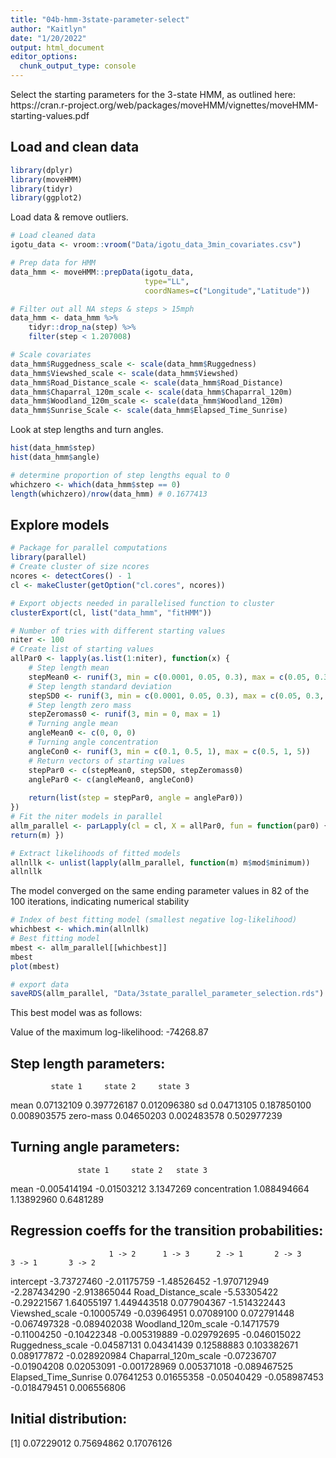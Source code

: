 ```yaml
---
title: "04b-hmm-3state-parameter-select"
author: "Kaitlyn"
date: "1/20/2022"
output: html_document
editor_options: 
  chunk_output_type: console
---
```


Select the starting parameters for the 3-state HMM, as outlined here:
https://cran.r-project.org/web/packages/moveHMM/vignettes/moveHMM-starting-values.pdf

## Load and clean data

```r
library(dplyr)
library(moveHMM)
library(tidyr)
library(ggplot2)
```

Load data & remove outliers.
```r
# Load cleaned data
igotu_data <- vroom::vroom("Data/igotu_data_3min_covariates.csv")

# Prep data for HMM
data_hmm <- moveHMM::prepData(igotu_data, 
                              type="LL", 
                              coordNames=c("Longitude","Latitude"))

# Filter out all NA steps & steps > 15mph
data_hmm <- data_hmm %>% 
    tidyr::drop_na(step) %>% 
    filter(step < 1.207008)

# Scale covariates
data_hmm$Ruggedness_scale <- scale(data_hmm$Ruggedness)
data_hmm$Viewshed_scale <- scale(data_hmm$Viewshed)
data_hmm$Road_Distance_scale <- scale(data_hmm$Road_Distance)
data_hmm$Chaparral_120m_scale <- scale(data_hmm$Chaparral_120m)
data_hmm$Woodland_120m_scale <- scale(data_hmm$Woodland_120m)
data_hmm$Sunrise_Scale <- scale(data_hmm$Elapsed_Time_Sunrise)
```

Look at step lengths and turn angles.
```r
hist(data_hmm$step)
hist(data_hmm$angle)

# determine proportion of step lengths equal to 0
whichzero <- which(data_hmm$step == 0)
length(whichzero)/nrow(data_hmm) # 0.1677413
```



## Explore models
```r
# Package for parallel computations
library(parallel)
# Create cluster of size ncores
ncores <- detectCores() - 1
cl <- makeCluster(getOption("cl.cores", ncores))

# Export objects needed in parallelised function to cluster 
clusterExport(cl, list("data_hmm", "fitHMM"))

# Number of tries with different starting values
niter <- 100
# Create list of starting values
allPar0 <- lapply(as.list(1:niter), function(x) { 
    # Step length mean
    stepMean0 <- runif(3, min = c(0.0001, 0.05, 0.3), max = c(0.05, 0.3, 1.4))
    # Step length standard deviation
    stepSD0 <- runif(3, min = c(0.0001, 0.05, 0.3), max = c(0.05, 0.3, 1.4))
    # Step length zero mass
    stepZeromass0 <- runif(3, min = 0, max = 1)
    # Turning angle mean
    angleMean0 <- c(0, 0, 0)
    # Turning angle concentration
    angleCon0 <- runif(3, min = c(0.1, 0.5, 1), max = c(0.5, 1, 5))
    # Return vectors of starting values
    stepPar0 <- c(stepMean0, stepSD0, stepZeromass0)
    anglePar0 <- c(angleMean0, angleCon0)
    
    return(list(step = stepPar0, angle = anglePar0))
})
# Fit the niter models in parallel
allm_parallel <- parLapply(cl = cl, X = allPar0, fun = function(par0) { m <- fitHMM(data = data_hmm, nbStates = 3, stepPar0 = par0$step, anglePar0 = par0$angle, formula = ~Road_Distance_scale + Viewshed_scale + Woodland_120m_scale + Ruggedness_scale + Chaparral_120m_scale + Elapsed_Time_Sunrise)
return(m) })

# Extract likelihoods of fitted models
allnllk <- unlist(lapply(allm_parallel, function(m) m$mod$minimum))
allnllk
```

The model converged on the same ending parameter values in 82 of the 100 iterations, indicating numerical stability

```r
# Index of best fitting model (smallest negative log-likelihood)
whichbest <- which.min(allnllk)
# Best fitting model
mbest <- allm_parallel[[whichbest]]
mbest
plot(mbest)

# export data
saveRDS(allm_parallel, "Data/3state_parallel_parameter_selection.rds")
```

This best model was as follows:

Value of the maximum log-likelihood: -74268.87 

Step length parameters:
----------------------
             state 1     state 2     state 3
mean      0.07132109 0.397726187 0.012096380
sd        0.04713105 0.187850100 0.008903575
zero-mass 0.04650203 0.002483578 0.502977239

Turning angle parameters:
------------------------
                   state 1     state 2   state 3
mean          -0.005414194 -0.01503212 3.1347269
concentration  1.088494664  1.13892960 0.6481289

Regression coeffs for the transition probabilities:
--------------------------------------------------
                          1 -> 2      1 -> 3      2 -> 1       2 -> 3       3 -> 1       3 -> 2
intercept            -3.73727460 -2.01175759 -1.48526452 -1.970712949 -2.287434290 -2.913865044
Road_Distance_scale  -5.53305422 -0.29221567  1.64055197  1.449443518  0.077904367 -1.514322443
Viewshed_scale       -0.10005749 -0.03964951  0.07089100  0.072791448 -0.067497328 -0.089402038
Woodland_120m_scale  -0.14717579 -0.11004250 -0.10422348 -0.005319889 -0.029792695 -0.046015022
Ruggedness_scale     -0.04587131  0.04341439  0.12588883  0.103382671  0.089177872 -0.028920984
Chaparral_120m_scale -0.07236707 -0.01904208  0.02053091 -0.001728969  0.005371018 -0.089467525
Elapsed_Time_Sunrise  0.07641253  0.01655358 -0.05040429 -0.058987453 -0.018479451  0.006556806

Initial distribution:
--------------------
[1] 0.07229012 0.75694862 0.17076126